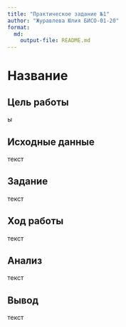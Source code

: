 ```yaml
---
title: "Практическое задание №1"
author: "Журавлева Юлия БИСО-01-20"
format:   
  md:
    output-file: README.md
---
```


# Название

## Цель работы

ы

## Исходные данные

текст

## Задание

текст

## Ход работы

текст

## Анализ

текст

## Вывод

текст